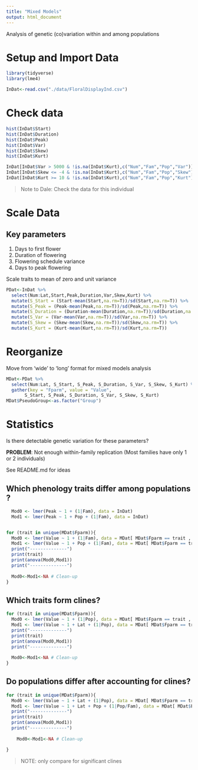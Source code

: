 ```yaml
---
title: "Mixed Models"
output: html_document
---
```


Analysis of genetic (co)variation within and among populations

# Setup and Import Data

```r
library(tidyverse)
library(lme4)
```


```r
InDat<-read.csv("./data/FloralDisplayInd.csv")
```


# Check data

```r
hist(InDat$Start)
hist(InDat$Duration)
hist(InDat$Peak)
hist(InDat$Var)
hist(InDat$Skew)
hist(InDat$Kurt)

InDat[InDat$Var > 5000 & !is.na(InDat$Kurt),c("Num","Fam","Pop","Var")]# Outlier?
InDat[InDat$Skew <= -4 & !is.na(InDat$Kurt),c("Num","Fam","Pop","Skew")]# Outlier?
InDat[InDat$Kurt >= 10 & !is.na(InDat$Kurt),c("Num","Fam","Pop","Kurt")]# Outlier?

```

> Note to Dale: Check the data for this individual


# Scale Data

## Key parameters

1. Days to first flower
2. Duration of flowering 
2. Flowering schedule variance 
3. Days to peak flowering


Scale traits to mean of zero and unit variance

```r
PDat<-InDat %>%
  select(Num:Lat,Start,Peak,Duration,Var,Skew,Kurt) %>%
  mutate(S_Start = (Start-mean(Start,na.rm=T))/sd(Start,na.rm=T)) %>%
  mutate(S_Peak = (Peak-mean(Peak,na.rm=T))/sd(Peak,na.rm=T)) %>%  
  mutate(S_Duration = (Duration-mean(Duration,na.rm=T))/sd(Duration,na.rm=T)) %>%  
  mutate(S_Var = (Var-mean(Var,na.rm=T))/sd(Var,na.rm=T)) %>%
  mutate(S_Skew = (Skew-mean(Skew,na.rm=T))/sd(Skew,na.rm=T)) %>%
  mutate(S_Kurt = (Kurt-mean(Kurt,na.rm=T))/sd(Kurt,na.rm=T))  
```

# Reorganize

Move from 'wide' to 'long' format for mixed models analysis

```r
MDat<-PDat %>%
  select(Num:Lat, S_Start, S_Peak, S_Duration, S_Var, S_Skew, S_Kurt) %>%
  gather(key = "Fparm", value = "Value",
       S_Start, S_Peak, S_Duration, S_Var, S_Skew, S_Kurt)
MDat$PseudoGroup<-as.factor("Group")
```

# Statistics

Is there detectable genetic variation for these parameters?

**PROBLEM**: Not enough within-family replication
(Most families have only 1 or 2 individuals)

See README.md for ideas

## Which phenology traits differ among populations ?

```r
  Mod0 <- lmer(Peak ~ 1 + (1|Fam), data = InDat)
  Mod1 <- lmer(Peak ~ 1 + Pop + (1|Fam), data = InDat)


for (trait in unique(MDat$Fparm)){
  Mod0 <- lmer(Value ~ 1 + (1|Fam), data = MDat[ MDat$Fparm == trait , ])
  Mod1 <- lmer(Value ~ 1 + Pop + (1|Fam), data = MDat[ MDat$Fparm == trait , ])
  print("--------------")
  print(trait)
  print(anova(Mod0,Mod1))
  print("--------------")
  
  Mod0<-Mod1<-NA # Clean-up
}
```


## Which traits form clines?

```r
for (trait in unique(MDat$Fparm)){
  Mod0 <- lmer(Value ~ 1 + (1|Pop), data = MDat[ MDat$Fparm == trait , ])
  Mod1 <- lmer(Value ~ 1 + Lat + (1|Pop), data = MDat[ MDat$Fparm == trait , ])
  print("--------------")
  print(trait)
  print(anova(Mod0,Mod1))
  print("--------------")
  
  Mod0<-Mod1<-NA # Clean-up
}
```

## Do populations differ after accounting for clines?

```r
for (trait in unique(MDat$Fparm)){
  Mod0 <- lmer(Value ~ 1 + Lat + (1|Pop), data = MDat[ MDat$Fparm == trait , ])
  Mod1 <- lmer(Value ~ 1 + Lat + Pop + (1|Pop/Fam), data = MDat[ MDat$Fparm == trait , ])
  print("--------------")
  print(trait)
  print(anova(Mod0,Mod1))
  print("--------------")
  
    Mod0<-Mod1<-NA # Clean-up

}
```

> NOTE: only compare for significant clines




